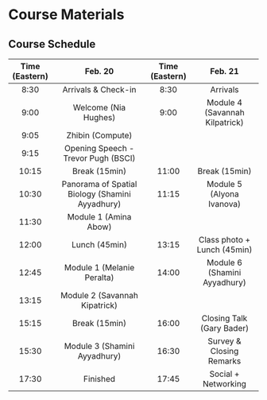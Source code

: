 # Course Materials

## Course Schedule

| Time (Eastern) |                     Feb. 20                     | Time (Eastern) |              Feb. 21             |
|:--------------:|:-----------------------------------------------:|:--------------:|:--------------------------------:|
|      8:30      |               Arrivals & Check-in               |      8:30      |             Arrivals             |
|      9:00      |               Welcome (Nia Hughes)              |      9:00      |  Module 4 (Savannah Kilpatrick)  |
|      9:05      |                 Zhibin (Compute)                |                |                                  |
|      9:15      |       Opening Speech - Trevor Pugh (BSCI)       |                |                                  |
|      10:15     |                  Break (15min)                  |      11:00     |           Break (15min)          |
|      10:30     | Panorama of Spatial Biology (Shamini Ayyadhury) |      11:15     |     Module 5 (Alyona Ivanova)    |
|      11:30     |              Module 1 (Amina Abow)              |                |                                  |
|      12:00     |                  Lunch (45min)                  |      13:15     |    Class photo + Lunch (45min)   |
|      12:45     |            Module 1 (Melanie Peralta)           |      14:00     |   Module 6 (Shamini Ayyadhury)   |
|      13:15     |          Module 2 (Savannah Kipatrick)          |                |                                  |
|      15:15     |                  Break (15min)                  |      16:00     |     Closing Talk (Gary Bader)    |
|      15:30     |           Module 3 (Shamini Ayyadhury)          |      16:30     |     Survey & Closing Remarks     |
|      17:30     |                     Finished                    |      17:45     |        Social + Networking       |
